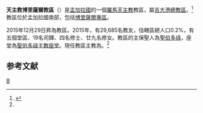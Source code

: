 {{Infobox Roman Catholic diocese
|Roman Catholic Diocese of = 天主教博里薩爾教區
|Latin name of diocese = Dioecesis Barisalensis
|image = 
|caption = 
|location = [[孟加拉国|孟加拉国]]
|territory = 博里薩爾專區
|population = 29,685
|rite = [[羅馬禮|羅馬禮]]
|patron = [[聖伯多祿|聖伯多祿]]
|province = [[天主教達卡總教區|達卡]]
|established = 2015年12月29日
|cathedral = [[聖伯多祿主教座堂_(博里薩爾)|聖伯多祿主教座堂]]
|co-cathedral =
|leadership = 主教
|website = 
|pope = {{incumbent pope}}
|ordinary = {{link-en|老楞佐·蘇布拉塔·豪拉達爾|Lawrence Subrata Howlader}}
|coadjutor bishop =
|auxiliary =
|emeritus =
|parishes = 5
|secular priests = 19位司鐸
}}
'''天主教博里薩爾教區'''（{{lang-la|Dioecesis Barisalensis}}）是[[孟加拉國|孟加拉國]]的一個[[羅馬天主教|羅馬天主教]]教區，屬[[天主教吉大港總教區|吉大港總教區]]。<ref name="Vatican20151229">{{cite press release |title=Rinunce e nomine, 29.12.2015 |url=https://press.vatican.va/content/salastampa/it/bollettino/pubblico/2015/12/29/1029/02289.html |publisher=Sala Stampa della Santa Sede |accessdate=2019-07-25 |archiveurl=https://web.archive.org/web/20190725140230/https://press.vatican.va/content/salastampa/it/bollettino/pubblico/2015/12/29/1029/02289.html |archivedate=2019-07-25 |language=it |date=2015-12-29 |dead-url=no }}</ref>教區位於孟加拉國南部，包括[[博里薩爾專區|博里薩爾專區]]。

2015年12月29日昇為教區。2015年，有29,685名教友，估轄區總人口0.2%，有五個堂區、19名司鐸、四名修士、廿九名修女。教區的主保聖人為[[聖伯多祿|聖伯多祿]]，座堂為[[聖伯多祿主教座堂_(博里薩爾)|聖伯多祿主教座堂]]。現任教區主教為{{link-en|老楞佐·蘇布拉塔·豪拉達爾|Lawrence Subrata Howlader}}。<ref name="Vatican20151229" />

==参考文献==
{{reflist}}

[[Category:孟加拉国天主教教区|B]]
{{孟加拉天主教教區}}